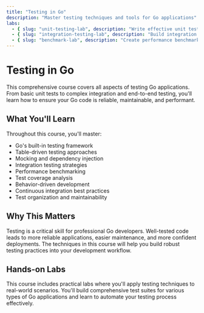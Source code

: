 ```yaml
---
title: "Testing in Go"
description: "Master testing techniques and tools for Go applications"
labs:
  - { slug: "unit-testing-lab", description: "Write effective unit tests in Go" }
  - { slug: "integration-testing-lab", description: "Build integration tests for Go services" }
  - { slug: "benchmark-lab", description: "Create performance benchmarks for your code" }
---
```


# Testing in Go

This comprehensive course covers all aspects of testing Go applications. From basic unit tests to complex integration and end-to-end testing, you'll learn how to ensure your Go code is reliable, maintainable, and performant.

## What You'll Learn

Throughout this course, you'll master:

- Go's built-in testing framework
- Table-driven testing approaches
- Mocking and dependency injection
- Integration testing strategies
- Performance benchmarking
- Test coverage analysis
- Behavior-driven development
- Continuous integration best practices
- Test organization and maintainability

## Why This Matters

Testing is a critical skill for professional Go developers. Well-tested code leads to more reliable applications, easier maintenance, and more confident deployments. The techniques in this course will help you build robust testing practices into your development workflow.

## Hands-on Labs

This course includes practical labs where you'll apply testing techniques to real-world scenarios. You'll build comprehensive test suites for various types of Go applications and learn to automate your testing process effectively. 